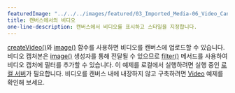 ---
featuredImage: "../../../images/featured/03_Imported_Media-06_Video_Canvas-thumbnail.png"
title: 캔버스에서의 비디오
one-line-description: 캔버스에서 비디오를 표시하고 스타일을 지정합니다.
---

<a href="https://p5js.org/reference/#/p5/createVideo" target="_blank">createVideo()</a>와
<a href="https://p5js.org/reference/#/p5/image" target="_blank">image()</a> 함수를 사용하면 비디오를 캔버스에 업로드할 수 있습니다.
비디오 캡처본은 <a href="https://p5js.org/reference/#/p5/image" target="_blank">image()</a> 생성자를 통해 전달될 수 있으므로
<a href="https://p5js.org/reference/#/p5/filter" target="_blank">filter()</a> 메서드를 사용하여 비디오 캡처에 필터를 추가할 수 있습니다.
이 예제를 로컬에서 실행하려면 실행 중인 <a href="https://github.com/processing/p5.js/wiki/Local-server">로컬 서버</a>가 필요합니다. 
비디오를 캔버스 내에 내장하지 않고 구축하려면 <a href="https://p5js.org/examples/dom-video.html">Video</a> 예제를 확인해 보세요.
